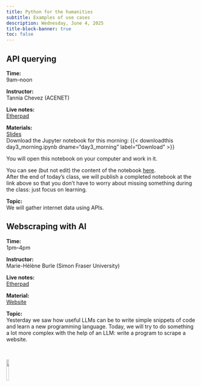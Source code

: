 ```yaml
---
title: Python for the humanities
subtitle: Examples of use cases
description: Wednesday, June 4, 2025
title-block-banner: true
toc: false
---
```


## API querying

:::{.topdef}

**Time:** \
9am–noon

**Instructor:** \
Tannia Chevez (ACENET)

**Live notes:** \
[Etherpad](https://etherpad.wikimedia.org/p/dhsi25)

**Materials:** \
[Slides](https://docs.google.com/presentation/d/e/2PACX-1vTn0lqZrMbfUAUVaMSdAkLeHy3eJoNsczElUZvl87ou6OO5amDkf9aAetYdqqKGIg/pub?start=false&loop=false&delayms=3000#slide=id.p1) \
Download the Jupyter notebook for this morning: {{< downloadthis day3_morning.ipynb dname="day3_morning" label="Download" >}}

You will open this notebook on your computer and work in it.

You can see (but not edit) the content of the notebook [here](day3_morning.html){target="_blank"}. \
After the end of today's class, we will publish a completed notebook at the link above so that you don't have to worry about missing something during the class: just focus on learning.

**Topic:** \
We will gather internet data using APIs.

:::

## Webscraping with AI

:::{.topdef}

**Time:** \
1pm–4pm

**Instructor:** \
Marie-Hélène Burle (Simon Fraser University)

**Live notes:** \
[Etherpad](https://etherpad.wikimedia.org/p/dhsi25)

**Material:** \
[Website](https://mint.westdri.ca/python/llm_webscraping)

**Topic:** \
Yesterday we saw how useful LLMs can be to write simple snippets of code and learn a new programming language. Today, we will try to do something a lot more complex with the help of an LLM: write a program to scrape a website.

:::

<br>

![](/img/logo_dhsi.png){fig-alt="frontlogo" fig-align="center" width="12%"}
